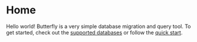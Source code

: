 # Home

Hello world! Butterfly is a very simple database migration and query tool. To get started, check out the [supported databases](/supported-databases) or follow the [quick start](/quick-start).